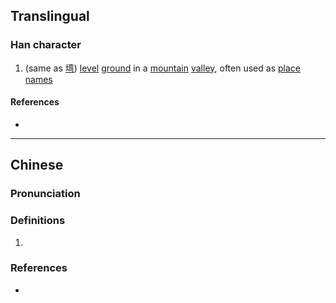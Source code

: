 {{also|塆}}
{{character info/new}}
==Translingual==

===Han character===
{{Han char|rn=32|rad=土|as=22|sn=25|four=|canj=GVFN|ids=⿰土彎}}

# (same as [[塆]]) [[level]] [[ground]] in a [[mountain]] [[valley]], often used as [[place]] [[name]]s

====References====
* {{Han ref|kx=0242.361|hdz=80012.050|uh=58EA|ud=22762}}

----

==Chinese==
{{zh-forms|s=塆}}

===Pronunciation===
{{zh-pron
|m=wān
|c=waan1
|cat=
}}

===Definitions===
{{zh-hanzi}}

# {{rfdef|zh}}

===References===
* {{R:yue:Jyutping Database}}